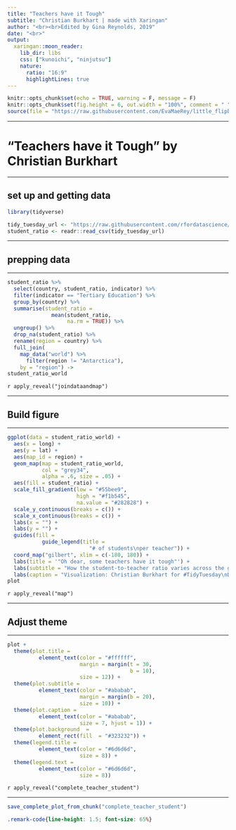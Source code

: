 ```yaml
---
title: "Teachers have it Tough"
subtitle: "Christian Burkhart | made with Xaringan"
author: "<br><br>Edited by Gina Reynolds, 2019"
date: "<br>"
output:
  xaringan::moon_reader:
    lib_dir: libs
    css: ["kunoichi", "ninjutsu"]
    nature:
      ratio: "16:9"
      highlightLines: true
---
```


```r
knitr::opts_chunk$set(echo = TRUE, warning = F, message = F)
knitr::opts_chunk$set(fig.height = 6, out.width = "100%", comment = " ", cache = T)
source(file = "https://raw.githubusercontent.com/EvaMaeRey/little_flipbooks_library/master/xaringan_reveal_parentheses_balanced.R")
```


---

# "Teachers have it Tough" by Christian Burkhart 



---

## set up and getting data

```r
library(tidyverse)
```


```r
tidy_tuesday_url <- "https://raw.githubusercontent.com/rfordatascience/tidytuesday/master/data/2019/2019-05-07/student_teacher_ratio.csv"
student_ratio <- readr::read_csv(tidy_tuesday_url)
```

---

## prepping data

---

```r
student_ratio %>%
  select(country, student_ratio, indicator) %>% 
  filter(indicator == "Tertiary Education") %>%
  group_by(country) %>%
  summarise(student_ratio = 
              mean(student_ratio, 
                   na.rm = TRUE)) %>%
  ungroup() %>%
  drop_na(student_ratio) %>%
  rename(region = country) %>%
  full_join(
    map_data("world") %>% 
      filter(region != "Antarctica"), 
    by = "region") ->
student_ratio_world
```

`r apply_reveal("joindataandmap")`

---

## Build figure

---

```r
ggplot(data = student_ratio_world) +
  aes(x = long) + 
  aes(y = lat) +
  aes(map_id = region) + 
  geom_map(map = student_ratio_world, 
           col = "grey34", 
           alpha = .6, size = .05) +
  aes(fill = student_ratio) +
  scale_fill_gradient(low = "#55bee9", 
                      high = "#f1b545", 
                      na.value = "#282828") +
  scale_y_continuous(breaks = c()) +
  scale_x_continuous(breaks = c()) +
  labs(x = "") + 
  labs(y = "") +
  guides(fill = 
           guide_legend(title = 
                          "# of students\nper teacher")) +
  coord_map("gilbert", xlim = c(-180, 180)) +
  labs(title = '"Oh dear, some teachers have it tough"') +
  labs(subtitle = "How the student-to-teacher ratio varies across the globe*") +
  labs(caption = "Visualization: Christian Burkhart for #TidyTuesday\nData:\n*average 2012-2017 Terciary Education") ->
plot
```




`r apply_reveal("map")`

---



## Adjust theme

---

```r
plot +
  theme(plot.title = 
          element_text(color = "#ffffff", 
                       margin = margin(t = 30, 
                                       b = 10), 
                       size = 12)) +
  theme(plot.subtitle = 
          element_text(color = "#ababab", 
                       margin = margin(b = 20), 
                       size = 10)) +
  theme(plot.caption = 
          element_text(color = "#ababab", 
                       size = 7, hjust = 1)) +
  theme(plot.background  = 
          element_rect(fill  = "#323232")) +
  theme(legend.title = 
          element_text(color = "#6d6d6d", 
                       size = 8)) +
  theme(legend.text = 
          element_text(color = "#6d6d6d", 
                       size = 8))
```

`r apply_reveal("complete_teacher_student")`

---

```r
save_complete_plot_from_chunk("complete_teacher_student")
```



```css
.remark-code{line-height: 1.5; font-size: 65%}
```
